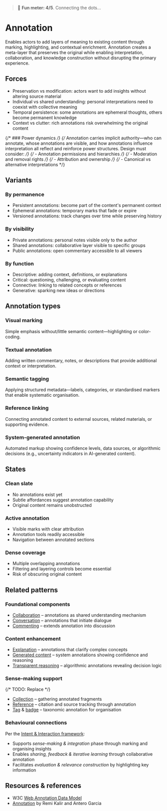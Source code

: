 
<Meta title="Patterns/Annotation" />

> 🙂 **Fun meter: 4/5**. Connecting the dots…

# Annotation

Enables actors to add layers of meaning to existing content through marking, highlighting, and contextual enrichment. Annotation creates a meta-layer that preserves the original while enabling interpretation, collaboration, and knowledge construction without disrupting the primary experience.

## Forces

- Preservation vs modification: actors want to add insights without altering source material
- Individual vs shared understanding: personal interpretations need to coexist with collective meaning
- Temporal persistence: some annotations are ephemeral thoughts, others become permanent knowledge
- Context vs clutter: rich annotations risk overwhelming the original content

{/* ### Power dynamics */}
{/* Annotation carries implicit authority—who can annotate, whose annotations are visible, and how annotations influence interpretation all reflect and reinforce power structures. Design must consider: */}
{/* - Annotation permissions and hierarchies */}
{/* - Moderation and removal rights */}
{/* - Attribution and ownership */}
{/* - Canonical vs alternative interpretations */}

## Variants

### By permanence
- Persistent annotations: become part of the content's permanent context
- Ephemeral annotations: temporary marks that fade or expire
- Versioned annotations: track changes over time while preserving history

### By visibility
- Private annotations: personal notes visible only to the author
- Shared annotations: collaborative layer visible to specific groups
- Public annotations: open commentary accessible to all viewers

### By function
- Descriptive: adding context, definitions, or explanations
- Critical: questioning, challenging, or evaluating content
- Connective: linking to related concepts or references
- Generative: sparking new ideas or directions

## Annotation types

### Visual marking
Simple emphasis without/little semantic content—highlighting or color-coding.

### Textual annotation
Adding written commentary, notes, or descriptions that provide additional context or interpretation.

### Semantic tagging
Applying structured metadata—labels, categories, or standardised markers that enable systematic organisation.

### Reference linking
Connecting annotated content to external sources, related materials, or supporting evidence.

### System-generated annotation
Automated markup showing confidence levels, data sources, or algorithmic decisions (e.g., uncertainty indicators in AI-generated content).

## States

### Clean slate
- No annotations exist yet
- Subtle affordances suggest annotation capability
- Original content remains unobstructed

### Active annotation
- Visible marks with clear attribution
- Annotation tools readily accessible
- Navigation between annotated sections

### Dense coverage
- Multiple overlapping annotations
- Filtering and layering controls become essential
- Risk of obscuring original content

## Related patterns

### Foundational components
- [Collaboration](../?path=/docs/patterns-collaboration--docs) – annotations as shared understanding mechanism
- [Conversation](../?path=/docs/patterns-conversation--docs) – annotations that initiate dialogue
- [Commenting](../?path=/docs/patterns-commenting--docs) – extends annotation into discussion

### Content enhancement
- [Explanation](../?path=/docs/patterns-explanation--docs) – annotations that clarify complex concepts
- [Generated content](../?path=/docs/patterns-generated-content--docs) – system annotations showing confidence and reasoning
- [Transparent reasoning](../?path=/docs/patterns-transparent-reasoning--docs) – algorithmic annotations revealing decision logic

### Sense-making support
{/* TODO: Replace */}
- [Collection](../?path=/docs/concepts-collection--docs) – gathering annotated fragments
- [Reference](../?path=/docs/concepts-reference--docs) – citation and source tracking through annotation
- [Tag](../?path=/docs/primitives-tag--docs) & [badge](../?path=/docs/primitives-badge--docs) – taxonomic annotation for organisation

### Behavioural connections
Per the [Intent & Interaction framework](../?path=/docs/foundations-intent-interaction--docs):
- Supports *sense-making & integration* phase through marking and organising insights
- Enables *sharing, feedback & iterative learning* through collaborative annotation
- Facilitates *evaluation & relevance construction* by highlighting key information

## Resources & references

- W3C [Web Annotation Data Model](https://www.w3.org/TR/annotation-model/)
- [Annotation](https://mitpress.mit.edu/9780262539920/annotation/) by Remi Kalir and Antero Garcia